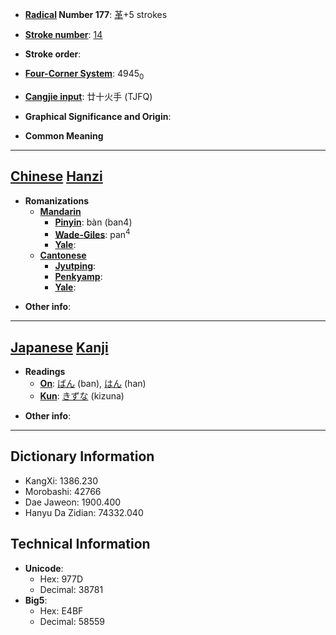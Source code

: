 * '''[[Wiktionary:Chinese radical index| Radical]] Number 177''': [[Wiktionary:Chinese radical index 革|革]]+5 strokes

* '''[[Wiktionary:Chinese total strokes index|Stroke number]]''': [[Wiktionary:Chinese total strokes index 14|14]]

* '''Stroke order''': 

* '''[[Wiktionary:Chinese four corner index|Four-Corner System]]''': 4945<sub>0</sub>

* '''[[Wiktionary:Chinese Cangjie index|Cangjie input]]''': 廿十火手 (TJFQ)

* '''Graphical Significance and Origin''': 

* '''Common Meaning'''

----

== [[Chinese]] [[Hanzi]] ==

* '''Romanizations'''
** '''[[Mandarin]]'''
*** '''[[Pinyin]]''': bàn (ban4)
*** '''[[Wade-Giles]]''': pan<sup>4</sup>
*** '''[[Yale]]''': 
** '''[[Cantonese]]'''
*** '''[[Jyutping]]''':
*** '''[[Penkyamp]]''': 
*** '''[[Yale]]''': 

* '''Other info''': 

----

== [[Japanese]] [[Kanji]] ==

* '''Readings'''
** '''[[On]]''': [[ばん]] (ban), [[はん]] (han)
** '''[[Kun]]''': [[きずな]] (kizuna)

* '''Other info''':  

----

== Dictionary Information ==

* KangXi: 1386.230
* Morobashi: 42766
* Dae Jaweon: 1900.400
* Hanyu Da Zidian: 74332.040

== Technical Information ==

* '''Unicode''':
** Hex: 977D
** Decimal: 38781
* '''Big5''':
** Hex: E4BF
** Decimal: 58559